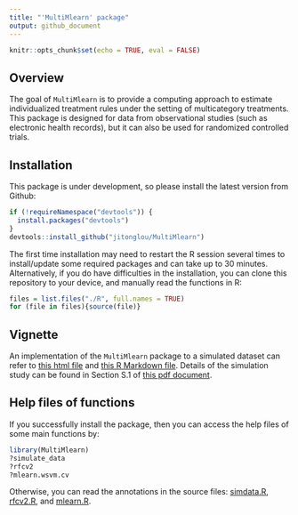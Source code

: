 ```yaml
---
title: "'MultiMlearn' package"
output: github_document
---
```


```r
knitr::opts_chunk$set(echo = TRUE, eval = FALSE)
```

## Overview
The goal of `MultiMlearn` is to provide a computing approach to estimate individualized treatment rules under the setting of multicategory treatments. This package is designed for data from observational studies (such as electronic health records), but it can also be used for randomized controlled trials.

## Installation
This package is under development, so please install the latest version from Github:
```r
if (!requireNamespace("devtools")) {
  install.packages("devtools")
}
devtools::install_github("jitonglou/MultiMlearn")
```
The first time installation may need to restart the R session several times to install/update some required packages and can take up to 30 minutes. Alternatively, if you do have difficulties in the installation, you can clone this repository to your device, and manually read the functions in R:
```r
files = list.files("./R", full.names = TRUE)
for (file in files){source(file)}
```


## Vignette
An implementation of the `MultiMlearn` package to a simulated dataset can refer to [this html file](https://github.com/jitonglou/MultiMlearn/blob/master/doc/example.html) and [this R Markdown file](https://github.com/jitonglou/MultiMlearn/blob/master/doc/example.Rmd). Details of the simulation study can be found in Section S.1 of [this pdf document](https://github.com/jitonglou/MultiMlearn/blob/master/doc/supp_v3.pdf).  

## Help files of functions
If you successfully install the package, then you can access the help files of some main functions by:
```r
library(MultiMlearn)
?simulate_data
?rfcv2
?mlearn.wsvm.cv
```
Otherwise, you can read the annotations in the source files: [simdata.R](https://github.com/jitonglou/MultiMlearn/blob/master/R/simdata.R), [rfcv2.R](https://github.com/jitonglou/MultiMlearn/blob/master/R/rfcv2.R), and [mlearn.R](https://github.com/jitonglou/MultiMlearn/blob/master/R/mlearn.R). 
